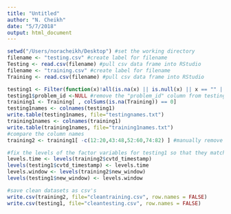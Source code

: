 ```yaml
---
title: "Untitled"
author: "N. Cheikh"
date: "5/7/2018"
output: html_document
---
```


```r
setwd("/Users/noracheikh/Desktop") #set the working directory
filename <- "testing.csv" #create label for filename
Testing <- read.csv(filename) #pull csv data frame into RStudio
filename <- "training.csv" #create label for filename
Training <- read.csv(filename) #pull csv data frame into RStudio
```

```r
testing1 <- Filter(function(x)!all(is.na(x) || is.null(x) || x == "" || x == 0), Testing) #remove columns that are empty or have NAs
testing1$problem_id <-NULL #remove the "problem_id" column from testing data
training1 <- Training[ , colSums(is.na(Training)) == 0]
testing1names <- colnames(testing1)
write.table(testing1names, file="testingnames.txt")
training1names <- colnames(training1)
write.table(training1names, file="training1names.txt")
#compare the column names
training2 <- training1[ -c(12:20,43:48,52:60,74:82) ] #manually remove the columns that are in training1 but not in testing1 and label new data frame training2
```

```r
#fix the levels of the factor variables for testing1 so that they match training2
levels.time <- levels(training2$cvtd_timestamp)
levels(testing1$cvtd_timestamp) <- levels.time
levels.window <- levels(training2$new_window)
levels(testing1$new_window) <- levels.window
```

```r
#save clean datasets as csv's
write.csv(training2, file="cleantraining.csv", row.names = FALSE)
write.csv(testing1, file="cleantesting.csv", row.names = FALSE)
```
